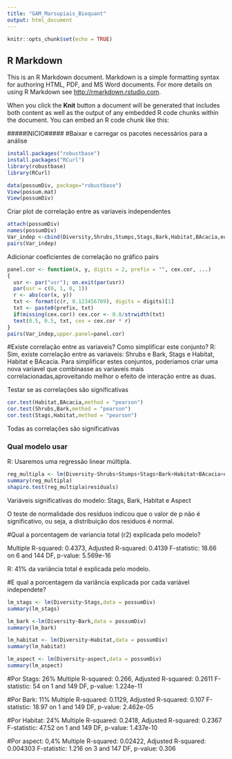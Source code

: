 ```yaml
---
title: "GAM_Marsupiais_Bioquant"
output: html_document
---
```


```r
knitr::opts_chunk$set(echo = TRUE)
```

## R Markdown

This is an R Markdown document. Markdown is a simple formatting syntax for authoring HTML, PDF, and MS Word documents. For more details on using R Markdown see <http://rmarkdown.rstudio.com>.

When you click the **Knit** button a document will be generated that includes both content as well as the output of any embedded R code chunks within the document. You can embed an R code chunk like this:


#####INICIO#####
#Baixar e carregar os pacotes necessários para a análise
```r
install.packages("robustbase")
install.packages("RCurl")
library(robustbase)
library(RCurl)
```
```r
data(possumDiv, package="robustbase")
View(possum.mat)
View(possumDiv)

```

Criar plot de correlação entre as variaveis independentes
```r
attach(possumDiv)
names(possumDiv)
Var_indep <-cbind(Diversity,Shrubs,Stumps,Stags,Bark,Habitat,BAcacia,eucalyptus,aspect)
pairs(Var_indep)

```
Adicionar coeficientes de correlação no gráfico pairs
```r
panel.cor <- function(x, y, digits = 2, prefix = "", cex.cor, ...)
{
  usr <- par("usr"); on.exit(par(usr))
  par(usr = c(0, 1, 0, 1))
  r <- abs(cor(x, y))
  txt <- format(c(r, 0.123456789), digits = digits)[1]
  txt <- paste0(prefix, txt)
  if(missing(cex.cor)) cex.cor <- 0.8/strwidth(txt)
  text(0.5, 0.5, txt, cex = cex.cor * r)
}
pairs(Var_indep,upper.panel=panel.cor)
```
#Existe correlação entre as variaveis? Como simplificar este conjunto?
R: Sim, existe correlação entre as variaveis: Shrubs e Bark, Stags e Habitat, Habitat e BAcacia.
Para simplificar estes conjuntos, poderiamos criar uma nova variavel que combinasse as variaveis mais correlacionadas,aproveitando melhor o efeito de interação entre as duas.

Testar se as correlações são significativas
```r
cor.test(Habitat,BAcacia,method = "pearson")
cor.test(Shrubs,Bark,method = "pearson")
cor.test(Stags,Habitat,method = "pearson")
```
Todas as correlações são significativas


### Qual modelo usar
R: Usaremos uma regressão linear múltipla.
```r
reg_multipla <- lm(Diversity~Shrubs+Stumps+Stags+Bark+Habitat+BAcacia+eucalyptus+aspect,data = possumDiv)
summary(reg_multipla)
shapiro.test(reg_multipla$residuals)
```

Variáveis significativas do modelo: Stags, Bark, Habitat e Aspect

O teste de normalidade dos resíduos indicou que o valor de p não é significativo, ou seja, a distribuição dos residuos é normal.

#Qual a porcentagem de variancia total (r2) explicada pelo modelo?

Multiple R-squared:  0.4373,	Adjusted R-squared:  0.4139 
F-statistic: 18.66 on 6 and 144 DF,  p-value: 5.569e-16

R: 41% da variância total é explicada pelo modelo.

#E qual a porcentagem da variância explicada por cada variável independete?
```r
lm_stags <- lm(Diversity~Stags,data = possumDiv)
summary(lm_stags)

lm_bark <-lm(Diversity~Bark,data = possumDiv)
summary(lm_bark)

lm_habitat <- lm(Diversity~Habitat,data = possumDiv)
summary(lm_habitat)

lm_aspect <- lm(Diversity~aspect,data = possumDiv)
summary(lm_aspect)

```
#Por Stags: 26%
Multiple R-squared:  0.266,	Adjusted R-squared:  0.2611 
F-statistic:    54 on 1 and 149 DF,  p-value: 1.224e-11

#Por Bark: 11%
Multiple R-squared:  0.1129,	Adjusted R-squared:  0.107 
F-statistic: 18.97 on 1 and 149 DF,  p-value: 2.462e-05

#Por Habitat: 24%
Multiple R-squared:  0.2418,	Adjusted R-squared:  0.2367 
F-statistic: 47.52 on 1 and 149 DF,  p-value: 1.437e-10

#Por aspect: 0,4%
Multiple R-squared:  0.02422,	Adjusted R-squared:  0.004303 
F-statistic: 1.216 on 3 and 147 DF,  p-value: 0.306


